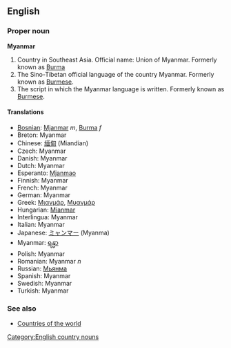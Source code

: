 ==English==

===Proper noun===
'''Myanmar'''

# Country in Southeast Asia. Official name: Union of Myanmar. Formerly known as [[Burma]]
# The Sino-Tibetan official language of the country Myanmar. Formerly known as [[Burmese]].
# The script in which the Myanmar language is written. Formerly known as [[Burmese]].

====Translations====
*[[Bosnian]]: [[Mjanmar]] ''m'', [[Burma]] ''f''
*Breton: Myanmar
*Chinese: [[缅甸]] (Miandian)
*Czech: Myanmar
*Danish: Myanmar
*Dutch: Myanmar
*Esperanto: [[Mjanmao]]
*Finnish: Myanmar
*French: Myanmar
*German: Myanmar
*Greek: [[Μιανμάρ]], [[Μυανμάρ]]
*Hungarian: [[Mianmar]]
*Interlingua: Myanmar
*Italian: Myanmar
*Japanese: [[ミャンマー]] (Myanma)
*Myanmar: [[ရန္မာ]]
*Polish: Myanmar
*Romanian: Myanmar ''n''
*Russian: [[Мьянма]]
*Spanish: Myanmar
*Swedish: Myanmar
*Turkish: Myanmar

===See also===
*[[Countries of the world]]
[[Category:English country nouns]]
